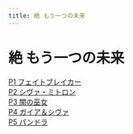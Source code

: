 ```yaml
---
title: 絶 もう一つの未来
---
```


# 絶 もう一つの未来
[P1 フェイトブレイカー](/docs/fru/P1.mdx)  
[P2 シヴァ・ミトロン](/docs/fru/P2.mdx)  
[P3 闇の巫女](/docs/fru/P3.mdx)  
[P4 ガイア＆シヴァ](/docs/fru/P4.mdx)  
[P5 パンドラ](/docs/fru/P5.mdx)  
